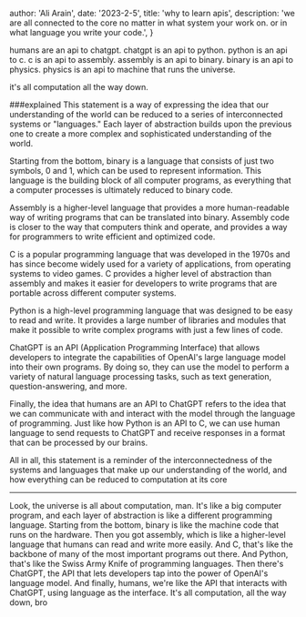
  author: 'Ali Arain',
  date: '2023-2-5',
  title: 'why to learn apis',
  description:
    'we are all connected to the core no matter in what system your work on. or in what language you write your code.',
}


humans are an api to chatgpt.
chatgpt is an api to python.
python is an api to c.
c is an api to assembly.
assembly is an api to binary.
binary is an api to physics.
physics is an api to machine that runs the universe.

it's all computation all the way down.

###explained
This statement is a way of expressing the idea that our understanding of the world can be reduced to a series of interconnected systems or "languages." Each layer of abstraction builds upon the previous one to create a more complex and sophisticated understanding of the world.

Starting from the bottom, binary is a language that consists of just two symbols, 0 and 1, which can be used to represent information. This language is the building block of all computer programs, as everything that a computer processes is ultimately reduced to binary code.

Assembly is a higher-level language that provides a more human-readable way of writing programs that can be translated into binary. Assembly code is closer to the way that computers think and operate, and provides a way for programmers to write efficient and optimized code.

C is a popular programming language that was developed in the 1970s and has since become widely used for a variety of applications, from operating systems to video games. C provides a higher level of abstraction than assembly and makes it easier for developers to write programs that are portable across different computer systems.

Python is a high-level programming language that was designed to be easy to read and write. It provides a large number of libraries and modules that make it possible to write complex programs with just a few lines of code.

ChatGPT is an API (Application Programming Interface) that allows developers to integrate the capabilities of OpenAI's large language model into their own programs. By doing so, they can use the model to perform a variety of natural language processing tasks, such as text generation, question-answering, and more.

Finally, the idea that humans are an API to ChatGPT refers to the idea that we can communicate with and interact with the model through the language of programming. Just like how Python is an API to C, we can use human language to send requests to ChatGPT and receive responses in a format that can be processed by our brains.

All in all, this statement is a reminder of the interconnectedness of the systems and languages that make up our understanding of the world, and how everything can be reduced to computation at its core

---

Look, the universe is all about computation, man. It's like a big computer program, and each layer of abstraction is like a different programming language. Starting from the bottom, binary is like the machine code that runs on the hardware. Then you got assembly, which is like a higher-level language that humans can read and write more easily. And C, that's like the backbone of many of the most important programs out there. And Python, that's like the Swiss Army Knife of programming languages. Then there's ChatGPT, the API that lets developers tap into the power of OpenAI's language model. And finally, humans, we're like the API that interacts with ChatGPT, using language as the interface. It's all computation, all the way down, bro

